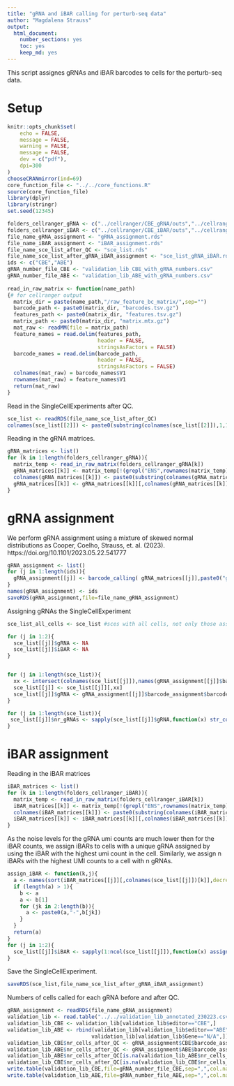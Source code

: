 ```yaml
---
title: "gRNA and iBAR calling for perturb-seq data"
author: "Magdalena Strauss"
output:
  html_document:
    number_sections: yes
    toc: yes  
    keep_md: yes 
---
```


This script assignes gRNAs and iBAR barcodes to cells for the perturb-seq data.

# Setup 

```r
knitr::opts_chunk$set(
    echo = FALSE,
    message = FALSE,
    warning = FALSE,
    message = FALSE,
    dev = c("pdf"),
    dpi=300
)
chooseCRANmirror(ind=69)
core_function_file <- "../../core_functions.R"
source(core_function_file)
library(dplyr)
library(stringr)
set.seed(12345)

folders_cellranger_gRNA <- c("../cellranger/CBE_gRNA/outs","../cellranger/ABE_gRNA/outs")
folders_cellranger_iBAR <- c("../cellranger/CBE_iBAR/outs","../cellranger/ABE_iBAR/outs")
file_name_gRNA_assignment <- "gRNA_assignment.rds"
file_name_iBAR_assignment <- "iBAR_assignment.rds" 
file_name_sce_list_after_QC <- "sce_list.rds"
file_name_sce_list_after_gRNA_iBAR_assignment <- "sce_list_gRNA_iBAR.rds"
ids <- c("CBE","ABE")
gRNA_number_file_CBE <- "validation_lib_CBE_with_gRNA_numbers.csv"
gRNA_number_file_ABE <- "validation_lib_ABE_with_gRNA_numbers.csv"
  
read_in_raw_matrix <- function(name_path)
{# for cellranger output
  matrix_dir = paste(name_path,"/raw_feature_bc_matrix/",sep="")
  barcode_path <- paste0(matrix_dir, "barcodes.tsv.gz")
  features_path <- paste0(matrix_dir, "features.tsv.gz")
  matrix_path <- paste0(matrix_dir, "matrix.mtx.gz")
  mat_raw <- readMM(file = matrix_path)
  feature_names = read.delim(features_path,
                             header = FALSE,
                             stringsAsFactors = FALSE)
  barcode_names = read.delim(barcode_path,
                             header = FALSE,
                             stringsAsFactors = FALSE)
  colnames(mat_raw) = barcode_names$V1
  rownames(mat_raw) = feature_names$V1
  return(mat_raw)
}

```


Read in the SingleCellExperiments after QC. 

```r
sce_list <- readRDS(file_name_sce_list_after_QC)
colnames(sce_list[[2]]) <- paste0(substring(colnames(sce_list[[2]]),1,17),"2")
```

Reading in the gRNA matrices.

```r
gRNA_matrices <- list()
for (k in 1:length(folders_cellranger_gRNA)){
  matrix_temp <- read_in_raw_matrix(folders_cellranger_gRNA[k])
  gRNA_matrices[[k]] <- matrix_temp[!(grepl("ENS",rownames(matrix_temp))),]
  colnames(gRNA_matrices[[k]]) <- paste0(substring(colnames(gRNA_matrices[[k]]),1,16),"-",toString(k))
  gRNA_matrices[[k]] <- gRNA_matrices[[k]][,colnames(gRNA_matrices[[k]])%in%colnames(sce_list[[k]])]
}
```

# gRNA assignment

We perform gRNA assignment using a mixture of skewed normal distributions as Cooper, Coelho, Strauss, et. al. (2023). https://doi.org/10.1101/2023.05.22.541777

```r
gRNA_assignment <- list()
for (j in 1:length(ids)){
  gRNA_assignment[[j]] <- barcode_calling( gRNA_matrices[[j]],paste0("gRNA ",ids[j]))
}
names(gRNA_assignment) <- ids
saveRDS(gRNA_assignment,file=file_name_gRNA_assignment)
```
Assigning gRNAs the SingleCellExperiment 

```r
sce_list_all_cells <- sce_list #sces with all cells, not only those assigned gRNAs

for (j in 1:2){
  sce_list[[j]]$gRNA <- NA
  sce_list[[j]]$iBAR <- NA
}


for (j in 1:length(sce_list)){
  xx <- intersect(colnames(sce_list[[j]]),names(gRNA_assignment[[j]]$barcode_assignment$barcode_assignment))
  sce_list[[j]] <- sce_list[[j]][,xx]
  sce_list[[j]]$gRNA <- gRNA_assignment[[j]]$barcode_assignment$barcode_assignment[xx]
}

for (j in 1:length(sce_list)){
 sce_list[[j]]$nr_gRNAs <- sapply(sce_list[[j]]$gRNA,function(x) str_count(x,"-")+1)
}


```

# iBAR assignment

Reading in the iBAR matrices

```r
iBAR_matrices <- list()
for (k in 1:length(folders_cellranger_iBAR)){
  matrix_temp <- read_in_raw_matrix(folders_cellranger_iBAR[k])
  iBAR_matrices[[k]] <- matrix_temp[!(grepl("ENS",rownames(matrix_temp))),]
  colnames(iBAR_matrices[[k]]) <- paste0(substring(colnames(iBAR_matrices[[k]]),1,16),"-",toString(k))
  iBAR_matrices[[k]] <- iBAR_matrices[[k]][,colnames(iBAR_matrices[[k]])%in%colnames(sce_list[[k]])]
}
```

As the noise levels for the gRNA umi counts are much lower then for the iBAR counts, we assign iBARs to cells with a unique gRNA assigned by using the iBAR with the highest umi count in the cell. Similarly, we assign n iBARs with the highest UMI counts to a cell with n gRNAs.

```r
assign_iBAR <- function(k,j){
  a <- names(sort(iBAR_matrices[[j]][,colnames(sce_list[[j]])[k]],decreasing=TRUE)[1:(sce_list[[j]]$nr_gRNAs[k])])
  if (length(a) > 1){
    b <- a
    a <- b[1]
    for (jk in 2:length(b)){
      a <- paste0(a,"-",b[jk])
    }
  }
  return(a)
}
for (j in 1:2){
  sce_list[[j]]$iBAR <- sapply(1:ncol(sce_list[[j]]),function(x) assign_iBAR(x,j))
}

```


Save the SingleCellExperiment. 

```r
saveRDS(sce_list,file_name_sce_list_after_gRNA_iBAR_assignment)
```

Numbers of cells called for each gRNA before and after QC. 

```r
gRNA_assignment <- readRDS(file_name_gRNA_assignment)
validation_lib <- read.table("../../validation_lib_annotated_230223.csv",sep=",",header=TRUE)
validation_lib_CBE <- validation_lib[validation_lib$editor=="CBE",]
validation_lib_ABE <- rbind(validation_lib[validation_lib$editor=="ABE",],
                           validation_lib[validation_lib$Gene=="N/A",])
validation_lib_CBE$nr_cells_after_QC <- gRNA_assignment$CBE$barcode_assignment$barcode_distribution_unique[validation_lib_CBE$sgRNA_ID]
validation_lib_ABE$nr_cells_after_QC <- gRNA_assignment$ABE$barcode_assignment$barcode_distribution_unique[validation_lib_ABE$sgRNA_ID]
validation_lib_ABE$nr_cells_after_QC[is.na(validation_lib_ABE$nr_cells_after_QC)] <- 0
validation_lib_CBE$nr_cells_after_QC[is.na(validation_lib_CBE$nr_cells_after_QC)] <- 0
write.table(validation_lib_CBE,file=gRNA_number_file_CBE,sep=",",col.names=TRUE,row.names=FALSE)
write.table(validation_lib_ABE,file=gRNA_number_file_ABE,sep=",",col.names=TRUE,row.names=FALSE)
```


